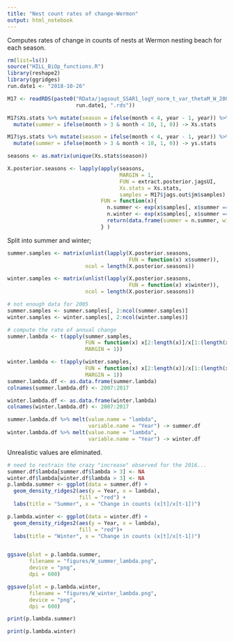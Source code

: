 ```yaml
---
title: "Nest count rates of change-Wermon"
output: html_notebook
---
```


Computes rates of change in counts of nests at Wermon nesting beach for each season.

```r
rm(list=ls())
source("HILL_BiOp_functions.R")
library(reshape2)
library(ggridges)
run.date1 <- "2018-10-26"

M17 <- readRDS(paste0("RData/jagsout_SSAR1_logY_norm_t_var_thetaM_W_2006_2017_",
                      run.date1, ".rds"))

M17$Xs.stats %>% mutate(season = ifelse(month < 4, year - 1, year)) %>% 
  mutate(summer = ifelse(month > 3 & month < 10, 1, 0)) -> Xs.stats

M17$ys.stats %>% mutate(season = ifelse(month < 4, year - 1, year)) %>% 
  mutate(summer = ifelse(month > 3 & month < 10, 1, 0)) -> ys.stats

seasons <- as.matrix(unique(Xs.stats$season))

X.posterior.seasons <- lapply(apply(seasons, 
                                    MARGIN = 1,
                                    FUN = extract.posterior.jagsUI, 
                                    Xs.stats = Xs.stats, 
                                    samples = M17$jags.out$jm$samples),
                              FUN = function(x){
                                n.summer <- exp(x$samples[, x$summer == 1]) %>% rowSums() 
                                n.winter <- exp(x$samples[, x$summer == 0]) %>% rowSums() 
                                return(data.frame(summer = n.summer, winter = n.winter))
                              } )

```

Split into summer and winter;

```r
summer.samples <- matrix(unlist(lapply(X.posterior.seasons,
                                       FUN = function(x) x$summer)),
                         ncol = length(X.posterior.seasons))

winter.samples <- matrix(unlist(lapply(X.posterior.seasons,
                                       FUN = function(x) x$winter)),
                         ncol = length(X.posterior.seasons))

# not enough data for 2005
summer.samples <- summer.samples[, 2:ncol(summer.samples)]
winter.samples <- winter.samples[, 2:ncol(winter.samples)]

# compute the rate of annual change
summer.lambda <- t(apply(summer.samples,
                         FUN = function(x) x[2:length(x)]/x[1:(length(x) - 1)],
                         MARGIN = 1))

winter.lambda <- t(apply(winter.samples,
                         FUN = function(x) x[2:length(x)]/x[1:(length(x) - 1)],
                         MARGIN = 1))
summer.lambda.df <- as.data.frame(summer.lambda) 
colnames(summer.lambda.df) <- 2007:2017

winter.lambda.df <- as.data.frame(winter.lambda)
colnames(winter.lambda.df) <- 2007:2017

summer.lambda.df %>% melt(value.name = "lambda", 
                          variable.name = "Year") -> summer.df
winter.lambda.df %>% melt(value.name = "lambda", 
                          variable.name = "Year") -> winter.df

```

Unrealistic values are eliminated.

```r
# need to restrain the crazy "increase" observed for the 2016...
summer.df$lambda[summer.df$lambda > 3] <- NA
winter.df$lambda[winter.df$lambda > 3] <- NA
p.lambda.summer <- ggplot(data = summer.df) + 
  geom_density_ridges2(aes(y = Year, x = lambda),
                       fill = "red") + 
  labs(title = "Summer", x = "Change in counts (x[t]/x[t-1])")

p.lambda.winter <- ggplot(data = winter.df) + 
  geom_density_ridges2(aes(y = Year, x = lambda),
                       fill = "red")+ 
  labs(title = "Winter", x = "Change in counts (x[t]/x[t-1])")


ggsave(plot = p.lambda.summer,
       filename = "figures/W_summer_lambda.png",
       device = "png",
       dpi = 600)

ggsave(plot = p.lambda.winter,
       filename = "figures/W_winter_lambda.png",
       device = "png",
       dpi = 600)

```


```r
print(p.lambda.summer)
```

```r
print(p.lambda.winter)
```

